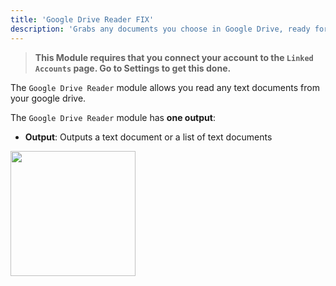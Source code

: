 ```yaml
---
title: 'Google Drive Reader FIX'
description: 'Grabs any documents you choose in Google Drive, ready for you to use.'
---
```


>**This Module requires that you connect your account to the `Linked Accounts` page. Go to Settings to get this done.**

The `Google Drive Reader` module allows you read any text documents from your google drive. 

The `Google Drive Reader` module has **one output**:

- **Output**: Outputs a text document or a list of text documents 

<img height="200" src="/GmailW.png" />